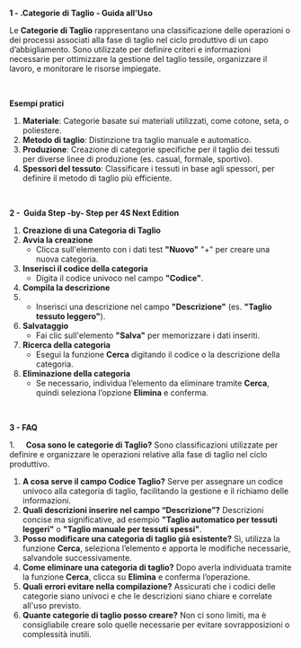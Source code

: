 **1 - .Categorie di Taglio - Guida all'Uso**

Le **Categorie di Taglio** rappresentano una classificazione delle operazioni o dei processi associati alla fase di taglio nel ciclo produttivo di un capo d’abbigliamento. Sono utilizzate per definire criteri e informazioni necessarie per ottimizzare la gestione del taglio tessile, organizzare il lavoro, e monitorare le risorse impiegate.

 

**Esempi pratici**

1. **Materiale**: Categorie basate sui materiali utilizzati, come cotone, seta, o poliestere.
2. **Metodo di taglio**: Distinzione tra taglio manuale e automatico.
3. **Produzione**: Creazione di categorie specifiche per il taglio dei tessuti per diverse linee di produzione (es. casual, formale, sportivo).
4. **Spessori del tessuto**: Classificare i tessuti in base agli spessori, per definire il metodo di taglio più efficiente.

 

**2 -  Guida Step -by- Step per 4S Next Edition**

1. **Creazione di una Categoria di Taglio**
2. **Avvia la creazione**
   * Clicca sull'elemento con i dati test **"Nuovo"** "+" per creare una nuova categoria.
3. **Inserisci il codice della categoria**
   * Digita il codice univoco nel campo **"Codice"**.
4. **Compila la descrizione**
5.  
   * Inserisci una descrizione nel campo **"Descrizione"** (es. **"Taglio tessuto leggero"**).
6. **Salvataggio**
   * Fai clic sull'elemento **"Salva"** per memorizzare i dati inseriti.
7. **Ricerca della categoria**
   * Esegui la funzione **Cerca** digitando il codice o la descrizione della categoria.
8. **Eliminazione della categoria**
   * Se necessario, individua l’elemento da eliminare tramite **Cerca**, quindi seleziona l’opzione **Elimina** e conferma.

 

**3 - FAQ**

1.     **Cosa sono le categorie di Taglio?** Sono classificazioni utilizzate per definire e organizzare le operazioni relative alla fase di taglio nel ciclo produttivo.

1. **A cosa serve il campo Codice Taglio?** Serve per assegnare un codice univoco alla categoria di taglio, facilitando la gestione e il richiamo delle informazioni.
2. **Quali descrizioni inserire nel campo “Descrizione”?** Descrizioni concise ma significative, ad esempio **"Taglio automatico per tessuti leggeri"** o **"Taglio manuale per tessuti spessi"**.
3. **Posso modificare una categoria di taglio già esistente?** Sì, utilizza la funzione **Cerca**, seleziona l’elemento e apporta le modifiche necessarie, salvandole successivamente.
4. **Come eliminare una categoria di taglio?** Dopo averla individuata tramite la funzione **Cerca**, clicca su **Elimina** e conferma l’operazione.
5. **Quali errori evitare nella compilazione?** Assicurati che i codici delle categorie siano univoci e che le descrizioni siano chiare e correlate all'uso previsto.
6. **Quante categorie di taglio posso creare?** Non ci sono limiti, ma è consigliabile creare solo quelle necessarie per evitare sovrapposizioni o complessità inutili.